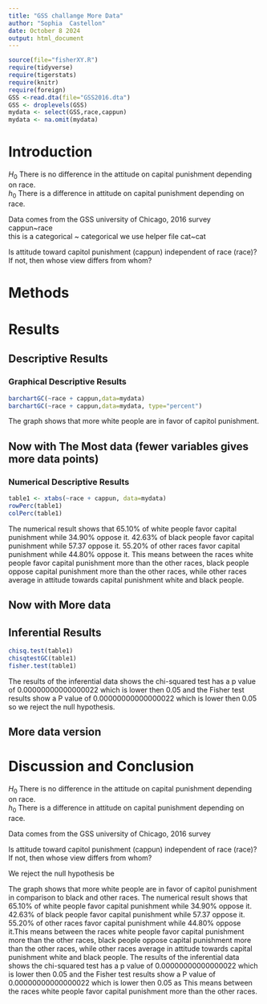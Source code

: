 ```yaml
---
title: "GSS challange More Data"
author: "Sophia  Castellon"
date: October 8 2024
output: html_document
---
```






```r
source(file="fisherXY.R")
require(tidyverse)
require(tigerstats)
require(knitr)
require(foreign)
GSS <-read.dta(file="GSS2016.dta")
GSS <- droplevels(GSS)
mydata <- select(GSS,race,cappun)
mydata <- na.omit(mydata)
```

# Introduction

<!--In this section you explain what you are trying to show.  Where did the data come from?  What is the research or other question you are trying to answer?.  If you skimp in this section expect to be marked down in your grade. Paint a picture of the project a couple of paragraphs is expected!-->

$H_0$ There is no difference in the attitude on capital punishment depending on race.  
$h_0$ There is a difference in attitude on capital punishment depending on race. 

Data comes from the GSS university of Chicago, 2016 survey   
cappun~race     
this is a categorical ~ categorical 
we use helper file cat~cat     

Is attitude toward capitol punishment (cappun) independent of race (race)?   
If not, then whose view differs from whom?  

# Methods

<!--Decide on your methods:  use "variable analysis" or other appropriate descriptors.  Make sure to choose at least one graphical method and at least one numerical method. Discuss what data manipulations may be needed for example subsetting or other binning procedures and what sort of graphical displays and inferential tools will be used!-->

# Results

<!--Divide this section into two sub-sections:  One for your descriptive  results and one for your inferential results.!-->

## Descriptive Results

### Graphical Descriptive Results

<!--Graphical results here.  Make sure to show your code.  Provide appropriate labels for axes, giving units if possible, and provide a good title for the graph, too.  Use the graphical results to describe the patterns if any that exist in the data as focused toward the research question. Bottom line is to explain the features of the graph that are relevant to conforming or departing to what is expected by your null hypothesis !-->

```r
barchartGC(~race + cappun,data=mydata)
barchartGC(~race + cappun,data=mydata, type="percent")
```


The graph shows that more white people are in favor of capitol punishment.

## Now with The Most data (fewer variables gives more data points)



### Numerical Descriptive Results

<!--Numerical results go here. Use the numerical results to describe the patterns if any that exist in the data as focused toward the research question!-->

```r
table1 <- xtabs(~race + cappun, data=mydata)
rowPerc(table1)
colPerc(table1)
```

The numerical result shows that 65.10% of white people favor capital punishment while 34.90% oppose it. 42.63% of black people favor capital punishment while 57.37 oppose it. 55.20% of other races favor capital punishment while 44.80% oppose it. This means between the races white people favor capital punishment more than the other races, black people oppose capital punishment more than the other races, while other races average in attitude towards capital punishment white and black people. 

## Now with More data



## Inferential Results

<!--State hypothesis clearly.  Make sure your discussion of the inferential test covers all the aspects that the test output produces, such as test statistic, p-value etc.  Make a decision about the null hypothesis, explain the assumptions on which the selected test/procedure was based, and why the chosen procedure satisfy the assumptions and is appropriate to answer the research question!-->

```r
chisq.test(table1)
chisqtestGC(table1)
fisher.test(table1)
```

The results of the inferential data shows the chi-squared test has a p value of 0.00000000000000022 which is lower then 0.05 and the Fisher test results show a P value of 0.00000000000000022 which is lower then 0.05 so we reject the null hypothesis. 

## More data version


# Discussion and Conclusion

<!--Discussion and conclusion here.  If you found a relationship be sure to consider whether the relationship occurs because one of the variavbles causes the other, or whether they perhasps are related for some other reason.  Watch the chapter 6 videos from the GeorgeTown videos collection.!-->


$H_0$ There is no difference in the attitude on capital punishment depending on race.  
$h_0$ There is a difference in attitude on capital punishment depending on race. 

Data comes from the GSS university of Chicago, 2016 survey   


Is attitude toward capitol punishment (cappun) independent of race (race)?   
If not, then whose view differs from whom?  

We reject the null hypothesis be

The graph shows that more white people are in favor of capitol punishment in comparison to black and other races. 
The numerical result shows that 65.10% of white people favor capital punishment while 34.90% oppose it. 42.63% of black people favor capital punishment while 57.37 oppose it. 55.20% of other races favor capital punishment while 44.80% oppose it.This means between the races white people favor capital punishment more than the other races, black people oppose capital punishment more than the other races, while other races average in attitude towards capital punishment white and black people.  The results of the inferential data shows the chi-squared test has a p value of 0.00000000000000022 which is lower then 0.05 and the Fisher test results show a P value of 0.00000000000000022 which is lower then 0.05 as This means between the races white people favor capital punishment more than the other races. 